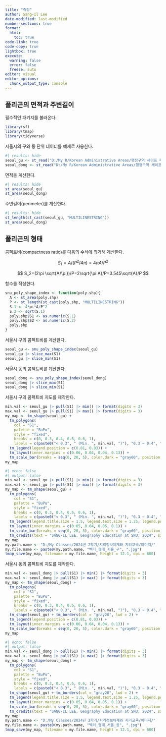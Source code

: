 ```yaml
---
title: "측정"
author: Sang-Il Lee
date-modified: last-modified
number-sections: true
format: 
  html: 
    toc: true
code-link: true
code-copy: true
lightbox: true
execute: 
  warning: false
  error: false
  freeze: auto
editor: visual
editor_options: 
  chunk_output_type: console
---
```


## 폴리곤의 면적과 주변길이

필수적인 패키지를 불러온다.

```r
library(sf)
library(tmap)
library(tidyverse)
```

서울시의 구와 동 단위 데이터를 예제로 사용한다.

```r
#| results: hide
seoul_gu <- st_read("D:/My R/Korean Administrative Areas/행정구역 셰이프 파일/2 Original Cleaning/2023_2Q/SEOUL_GU_2023_2Q.shp")
seoul_dong <- st_read("D:/My R/Korean Administrative Areas/행정구역 셰이프 파일/2 Original Cleaning/2023_2Q/SEOUL_EMD_2023_2Q.shp")
```

면적을 계산한다.

```r
#| results: hide
st_area(seoul_gu)
st_area(seoul_dong)
```

주변길이(perimeter)를 계산한다.

```r
#| results: hide
st_length(st_cast(seoul_gu, "MULTILINESTRING"))
st_area(seoul_dong)
```

## 폴리곤의 형태

콤펙트비(compactness ratio)를 다음의 수식에 의거해 계산한다.

$$
S_1=A/(P^2/4\pi)=4\pi A/P^2
$$

$$
S_2=(2\pi \sqrt{A/\pi})/P=2\sqrt{\pi A}/P=3.545\sqrt{A}/P
$$

함수를 작성한다.

```r
snu_poly_shape_index <- function(poly.shp){
  A <- st_area(poly.shp)
  P <- st_length(st_cast(poly.shp, "MULTILINESTRING"))
  S.1 <- 4*pi*A/P^2
  S.2 <- sqrt(S.1)
  poly.shp$S1 <- as.numeric(S.1)
  poly.shp$S2 <- as.numeric(S.2)
  poly.shp
}
```

서울시 구의 콤펙트비를 계산한다.

```r
seoul_gu <- snu_poly_shape_index(seoul_gu)
seoul_gu |> slice_max(S1) 
seoul_gu |> slice_min(S1)
```

서울시 동의 콤펙트비를 계산한다.

```r
seoul_dong <- snu_poly_shape_index(seoul_dong)
seoul_dong |> slice_max(S1) 
seoul_dong |> slice_min(S1)
```

서울시 구의 콤펙트비 지도를 제작한다.

```r
min.val <- seoul_gu |> pull(S1) |> min() |> format(digits = 3)
max.val <- seoul_gu |> pull(S1) |> max() |> format(digits = 3)
my_map <- tm_shape(seoul_gu) + 
  tm_polygons(
    col = "S1", 
    palette = "BuPu", 
    style = "fixed", 
    breaks = c(0, 0.3, 0.4, 0.5, 0.6, 1),
    labels = c(paste0("< 0.3", " (Min. ", min.val, ")"), "0.3 ~ 0.4", "0.4 ~ 0.5", "0.5 ~ 0.6", paste0(">= 0.6", " (Max. ", max.val, ")")),     title = "Compactness", legend.show = TRUE) +
  tm_legend(legend.position = c(0.81, 0.03)) + 
  tm_layout(inner.margins = c(0.06, 0.04, 0.04, 0.13)) + 
  tm_scale_bar(breaks = seq(0, 20, 5), color.dark = "gray60", position = c(0.03, 0.01))
my_map 
```

```r
#| echo: false
#| output: false
min.val <- seoul_gu |> pull(S1) |> min() |> format(digits = 3)
max.val <- seoul_gu |> pull(S1) |> max() |> format(digits = 3)
my_map <- tm_shape(seoul_gu) + 
  tm_polygons(
    col = "S1", 
    palette = "BuPu", 
    style = "fixed", 
    breaks = c(0, 0.3, 0.4, 0.5, 0.6, 1),
    labels = c(paste0("< 0.3", " (Min. ", min.val, ")"), "0.3 ~ 0.4", "0.4 ~ 0.5", "0.5 ~ 0.6", paste0(">= 0.6", " (Max. ", max.val, ")")),     title = "Compactness", legend.show = TRUE) +
  tm_legend(legend.title.size = 1.5, legend.text.size = 1.25, legend.position = c(0.84, 0.06)) + 
  tm_layout(inner.margins = c(0.05, 0.04, 0.05, 0.1)) + 
  tm_scale_bar(breaks = seq(0, 20, 5), color.dark = "gray60", position = c(0.03, 0.01)) + 
  tm_credits(text = "SANG-IL LEE, Geography Education at SNU, 2024", size = 0.8, position = c(0.76, 0.01))
my_map 
my.path.name <- "D:/My Classes/2024년 2학기/지리정보체계와 지리교육/이미지/"
my.file.name <- paste0(my.path.name, "벡터_형태_서울_구", ".jpg")
tmap_save(my_map, filename = my.file.name, height = 12.1, dpi = 600)
```

서울시 동의 콤펙트비 지도를 제작한다.

```r
min.val <- seoul_dong |> pull(S1) |> min() |> format(digits = 3)
max.val <- seoul_dong |> pull(S1) |> max() |> format(digits = 3)
my_map <- tm_shape(seoul_dong) + 
  tm_polygons(
    col = "S1", 
    palette = "BuPu", 
    style = "fixed", 
    breaks = c(0, 0.3, 0.4, 0.5, 0.6, 1),
    labels = c(paste0("< 0.3", " (Min. ", min.val, ")"), "0.3 ~ 0.4", "0.4 ~ 0.5", "0.5 ~ 0.6", paste0(">= 0.6", " (Max. ", max.val, ")")),     title = "Compactness", legend.show = TRUE) +
  tm_shape(seoul_gu) + tm_borders(col = "gray20", lwd = 2) +
  tm_legend(legend.position = c(0.81, 0.03)) + 
  tm_layout(inner.margins = c(0.06, 0.04, 0.04, 0.13)) + 
  tm_scale_bar(breaks = seq(0, 20, 5), color.dark = "gray60", position = c(0.03, 0.01))
my_map 
```

```r
#| echo: false
#| output: false
min.val <- seoul_dong |> pull(S1) |> min() |> format(digits = 3)
max.val <- seoul_dong |> pull(S1) |> max() |> format(digits = 3)
my_map <- tm_shape(seoul_dong) + 
  tm_polygons(
    col = "S1", 
    palette = "BuPu", 
    style = "fixed", 
    breaks = c(0, 0.3, 0.4, 0.5, 0.6, 1),
    labels = c(paste0("< 0.3", " (Min. ", min.val, ")"), "0.3 ~ 0.4", "0.4 ~ 0.5", "0.5 ~ 0.6", paste0(">= 0.6", " (Max. ", max.val, ")")),     title = "Compactness", legend.show = TRUE) +
  tm_shape(seoul_gu) + tm_borders(col = "gray20", lwd = 2) +
  tm_legend(legend.title.size = 1.5, legend.text.size = 1.25, legend.position = c(0.84, 0.06)) + 
  tm_layout(inner.margins = c(0.05, 0.04, 0.05, 0.1)) +    
  tm_scale_bar(breaks = seq(0, 20, 5), color.dark = "gray60", position = c(0.03, 0.01)) + 
  tm_credits(text = "SANG-IL LEE, Geography Education at SNU, 2024", size = 0.8, position = c(0.76, 0.01))
my_map 
my.path.name <- "D:/My Classes/2024년 2학기/지리정보체계와 지리교육/이미지/"
my.file.name <- paste0(my.path.name, "벡터_형태_서울_동", ".jpg")
tmap_save(my_map, filename = my.file.name, height = 12.1, dpi = 600)
```

